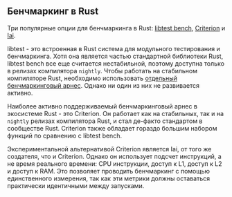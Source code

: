 ## Бенчмаркинг в Rust

Три популярные опции для бенчмаркинга в Rust:
[libtest bench](https://doc.rust-lang.org/rustc/tests/index.html#benchmarks),
[Criterion](https://github.com/bheisler/criterion.rs) и
[Iai](https://github.com/bheisler/iai).

libtest - это встроенная в Rust система для модульного тестирования и бенчмаркинга.
Хотя она является частью стандартной библиотеки Rust, libtest bench все еще считается нестабильной,
поэтому доступна только в релизах компилятора `nightly`.
Чтобы работать на стабильном компиляторе Rust,
необходимо использовать [отдельный бенчмаркинговый арнес](https://github.com/bluss/bencher).
Однако ни один из них не развивается активно.

Наиболее активно поддерживаемый бенчмаркинговый арнес в экосистеме Rust - это Criterion.
Он работает как на стабильных, так и на `nightly` релизах компилятора Rust,
и стал де-факто стандартом в сообществе Rust.
Criterion также обладает гораздо большим набором функций по сравнению с libtest bench.

Экспериментальной альтернативой Criterion является Iai, от того же создателя, что и Criterion.
Однако он использует подсчет инструкций, а не время реального времени:
CPU инструкции, доступ к L1, доступ к L2 и доступ к RAM.
Это позволяет проводить бенчмаркинг с помощью единственного измерения, так как эти метрики должны оставаться практически идентичными между запусками.